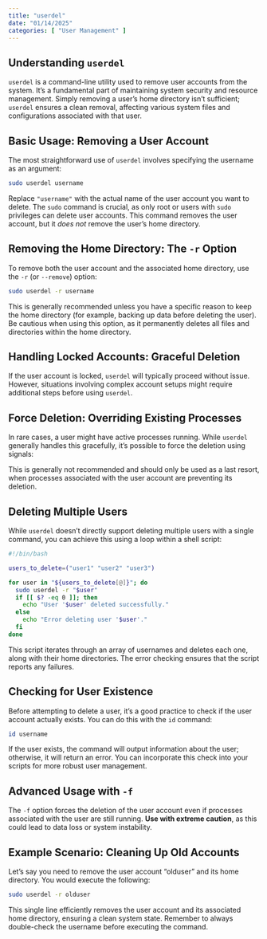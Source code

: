 ```yaml
---
title: "userdel"
date: "01/14/2025"
categories: [ "User Management" ]
---
```

## Understanding `userdel`

`userdel` is a command-line utility used to remove user accounts from the system.  It's a fundamental part of maintaining system security and resource management.  Simply removing a user's home directory isn't sufficient; `userdel` ensures a clean removal, affecting various system files and configurations associated with that user.


## Basic Usage: Removing a User Account

The most straightforward use of `userdel` involves specifying the username as an argument:

```bash
sudo userdel username
```

Replace `"username"` with the actual name of the user account you want to delete.  The `sudo` command is crucial, as only root or users with `sudo` privileges can delete user accounts. This command removes the user account, but it *does not* remove the user's home directory.


## Removing the Home Directory: The `-r` Option

To remove both the user account and the associated home directory, use the `-r` (or `--remove`) option:

```bash
sudo userdel -r username
```

This is generally recommended unless you have a specific reason to keep the home directory (for example, backing up data before deleting the user).  Be cautious when using this option, as it permanently deletes all files and directories within the home directory.


## Handling Locked Accounts: Graceful Deletion

If the user account is locked, `userdel` will typically proceed without issue.  However, situations involving complex account setups might require additional steps before using `userdel`.


## Force Deletion: Overriding Existing Processes

In rare cases, a user might have active processes running.  While `userdel` generally handles this gracefully, it's possible to force the deletion using signals:

This is generally not recommended and should only be used as a last resort, when processes associated with the user account are preventing its deletion.


##  Deleting Multiple Users

While `userdel` doesn't directly support deleting multiple users with a single command, you can achieve this using a loop within a shell script:

```bash
#!/bin/bash

users_to_delete=("user1" "user2" "user3")

for user in "${users_to_delete[@]}"; do
  sudo userdel -r "$user"
  if [[ $? -eq 0 ]]; then
    echo "User '$user' deleted successfully."
  else
    echo "Error deleting user '$user'."
  fi
done
```

This script iterates through an array of usernames and deletes each one, along with their home directories. The error checking ensures that the script reports any failures.


##  Checking for User Existence

Before attempting to delete a user, it's a good practice to check if the user account actually exists. You can do this with the `id` command:

```bash
id username
```

If the user exists, the command will output information about the user; otherwise, it will return an error. You can incorporate this check into your scripts for more robust user management.


##  Advanced Usage with `-f`

The `-f` option forces the deletion of the user account even if processes associated with the user are still running.  **Use with extreme caution**, as this could lead to data loss or system instability.



##  Example Scenario: Cleaning Up Old Accounts

Let's say you need to remove the user account "olduser" and its home directory.  You would execute the following:

```bash
sudo userdel -r olduser
```

This single line efficiently removes the user account and its associated home directory, ensuring a clean system state.  Remember to always double-check the username before executing the command.

